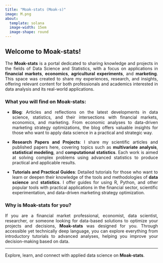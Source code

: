 ---
title: "Moak-stats (Moak-s)"
image: M.png
about:
  template: solana
  image-width: 15em
  image-shape: round
---

## Welcome to Moak-stats!

<div style="text-align:justify;">
The **Moak-stats** is a portal dedicated to sharing knowledge and projects in the fields of Data Science and Statistics, with a focus on applications in **financial markets**, **economics**, **agricultural experiments**, and **marketing**. This space was created to share my experiences, research, and insights, offering relevant content for both professionals and academics interested in data analysis and its real-world applications.
</div>

### What you will find on Moak-stats:

<div style="text-align:justify;">
- **Blog**: Articles and reflections on the latest developments in data science, statistics, and their intersections with financial markets, economics, and marketing. From economic analyses to data-driven marketing strategy optimizations, the blog offers valuable insights for those who want to apply data science in a practical and strategic way.

- **Research Papers and Projects**: I share my scientific articles and published papers here, covering topics such as **multivariate analysis**, **statistical modeling**, and **computational statistics**. Each work is aimed at solving complex problems using advanced statistics to produce practical and applicable results.

- **Tutorials and Practical Guides**: Detailed tutorials for those who want to learn or deepen their knowledge of the tools and methodologies of **data science** and **statistics**. I offer guides for using R, Python, and other popular tools with practical applications in the financial sector, scientific experimentation, and data-driven marketing strategy optimization.
</div>

### Why is Moak-stats for you?

<div style="text-align:justify;">
If you are a financial market professional, economist, data scientist, researcher, or someone looking for data-based solutions to optimize your projects and decisions, **Moak-stats** was designed for you. Through accessible yet technically deep language, you can explore everything from introductory tutorials to advanced analyses, helping you improve your decision-making based on data.
</div>

---

<div style="text-align:justify;">
Explore, learn, and connect with applied data science on **Moak-stats**.
</div>

